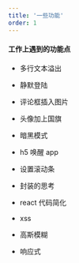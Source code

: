 ```yaml
---
title: '一些功能'
order: 1
---
```


#### 工作上遇到的功能点

- 多行文本溢出
- 静默登陆
- 评论框插入图片
- 头像加上国旗
- 暗黑模式
- h5 唤醒 app
- 设置滚动条
- 封装的思考
- react 代码简化

- xss
- 高斯模糊
- 响应式
